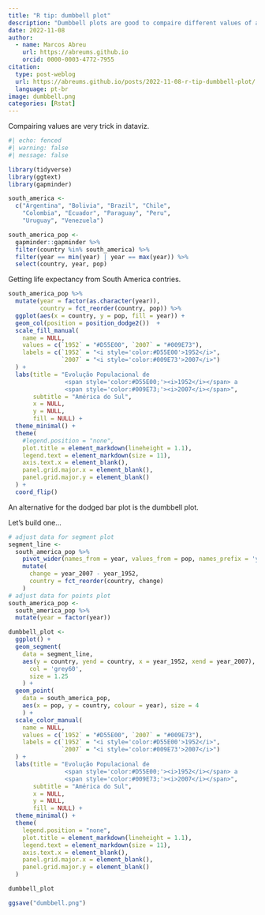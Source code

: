 ```yaml
---
title: "R tip: dumbbell plot"
description: "Dumbbell plots are good to compaire different values of a measurement, showing difference. Similar to dodged bar charts, but much better"
date: 2022-11-08
author: 
  - name: Marcos Abreu
    url: https://abreums.github.io
    orcid: 0000-0003-4772-7955
citation:
  type: post-weblog
  url: https://abreums.github.io/posts/2022-11-08-r-tip-dumbbell-plot/
  language: pt-br
image: dumbbell.png
categories: [Rstat]
---
```


Compairing values are very trick in dataviz.

```r
#| echo: fenced
#| warning: false
#| message: false

library(tidyverse)
library(ggtext)
library(gapminder)

south_america <- 
  c("Argentina", "Bolivia", "Brazil", "Chile",
    "Colombia", "Ecuador", "Paraguay", "Peru",
    "Uruguay", "Venezuela")

south_america_pop <- 
  gapminder::gapminder %>% 
  filter(country %in% south_america) %>% 
  filter(year == min(year) | year == max(year)) %>% 
  select(country, year, pop)
```

Getting life expectancy from South America contries.

```r
south_america_pop %>% 
  mutate(year = factor(as.character(year)),
         country = fct_reorder(country, pop)) %>% 
  ggplot(aes(x = country, y = pop, fill = year)) +
  geom_col(position = position_dodge2())  +
  scale_fill_manual(
    name = NULL,
    values = c(`1952` = "#D55E00", `2007` = "#009E73"),
    labels = c(`1952` = "<i style='color:#D55E00'>1952</i>",
               `2007` = "<i style='color:#009E73'>2007</i>")
  ) +
  labs(title = "Evolução Populacional de
                <span style='color:#D55E00;'><i>1952</i></span> a 
                <span style='color:#009E73;'><i>2007</i></span>",
       subtitle = "América do Sul",
       x = NULL,
       y = NULL,
       fill = NULL) +
  theme_minimal() +
  theme(
    #legend.position = "none",
    plot.title = element_markdown(lineheight = 1.1),
    legend.text = element_markdown(size = 11),
    axis.text.x = element_blank(),
    panel.grid.major.x = element_blank(),
    panel.grid.major.y = element_blank()
  ) +
  coord_flip()
```

An alternative for the dodged bar plot is the dumbbell plot.

Let's build one...

```r

# adjust data for segment plot
segment_line <- 
  south_america_pop %>% 
    pivot_wider(names_from = year, values_from = pop, names_prefix = 'year_') %>% 
    mutate(
      change = year_2007 - year_1952,
      country = fct_reorder(country, change)
    )
# adjust data for points plot
south_america_pop <- 
  south_america_pop %>% 
  mutate(year = factor(year))

dumbbell_plot <- 
  ggplot() +
  geom_segment(
    data = segment_line,
    aes(y = country, yend = country, x = year_1952, xend = year_2007),
      col = 'grey60',
      size = 1.25
    ) +
  geom_point(
    data = south_america_pop,
    aes(x = pop, y = country, colour = year), size = 4
    ) +
  scale_color_manual(
    name = NULL,
    values = c(`1952` = "#D55E00", `2007` = "#009E73"),
    labels = c(`1952` = "<i style='color:#D55E00'>1952</i>",
               `2007` = "<i style='color:#009E73'>2007</i>")
  ) +
  labs(title = "Evolução Populacional de
                <span style='color:#D55E00;'><i>1952</i></span> a 
                <span style='color:#009E73;'><i>2007</i></span>",
       subtitle = "América do Sul",
       x = NULL,
       y = NULL,
       fill = NULL) +
  theme_minimal() +
  theme(
    legend.position = "none",
    plot.title = element_markdown(lineheight = 1.1),
    legend.text = element_markdown(size = 11),
    axis.text.x = element_blank(),
    panel.grid.major.x = element_blank(),
    panel.grid.major.y = element_blank()
  ) 

dumbbell_plot

ggsave("dumbbell.png")
```
